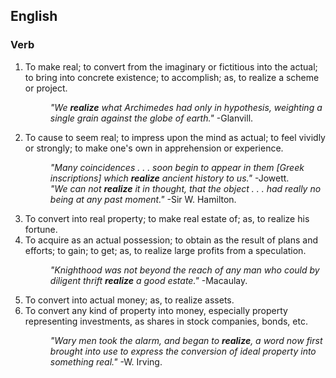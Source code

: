 ==English==

{{webster}}

===Verb===
{{en-infl-reg-vowel|realiz|e}}
# To make real; to convert from the imaginary or fictitious into the actual; to bring into concrete existence; to accomplish; as, to realize a scheme or project.
#:''"We '''realize''' what Archimedes had only in hypothesis, weighting a single grain against the globe of earth."''  -Glanvill.
# To cause to seem real; to impress upon the mind as actual; to feel vividly or strongly; to make one's own in apprehension or experience.
#:''"Many coincidences . . . soon begin to appear in them [Greek inscriptions] which '''realize''' ancient history to us."''  -Jowett.
#:''"We can not '''realize''' it in thought, that the object . . . had really no being at any past moment."''  -Sir W. Hamilton.
# To convert into real property; to make real estate of; as, to realize his fortune.
# To acquire as an actual possession; to obtain as the result of plans and efforts; to gain; to get; as, to realize large profits from a speculation.
#:''"Knighthood was not beyond the reach of any man who could by diligent thrift '''realize''' a good estate."''  -Macaulay.
# To convert into actual money; as, to realize assets.
# To convert any kind of property into money, especially property representing investments, as shares in stock companies, bonds, etc.
#:''"Wary men took the alarm, and began to '''realize''', a word now first brought into use to express the conversion of ideal property into something real."''  -W. Irving.